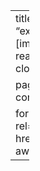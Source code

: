 ---
title: "Exercises"
listing:
  contents: 
  - "exercises/**/*/**.qmd"
  type: grid
  fields: [image, date, title, subtitle, categories, author, reading-time]
  sort: "date desc"
  #categories: cloud
  sort-ui: false
  filter-ui: false
  page-size: 9         

page-layout: full
title-block-banner: false
comments: false
toc: true

format:
  html:
    include-in-header:
      - text: |
          <link rel="stylesheet" href="https://cdnjs.cloudflare.com/ajax/libs/font-awesome/6.0.0/css/all.min.css"
---